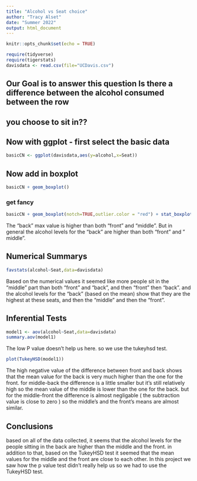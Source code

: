 ```yaml
---
title: "Alcohol vs Seat choice"
author: "Tracy Alset"
date: "Summer 2022"
output: html_document
---
```


```r
knitr::opts_chunk$set(echo = TRUE)
```

```r
require(tidyverse)
require(tigerstats)
davisdata <- read.csv(file="UCDavis.csv")
```
## Our Goal is to answer this question Is there a difference between the alcohol consumed between the row
## you choose to sit in??

## Now with ggplot - first select the basic data

```r
basicCN <- ggplot(davisdata,aes(y=alcohol,x=Seat))
```
## Now add in boxplot



```r
basicCN + geom_boxplot()
```
  
  
### get fancy  

```r
basicCN + geom_boxplot(notch=TRUE,outlier.color = "red") + stat_boxplot(geom ='errorbar') + labs(title="Fancy notch boxplot \n with 2 lines")
```

The "back" max value is higher than both "front" and "middle". But in general the alcohol levels for the "back" are higher than both "front" and " middle".

## Numerical Summarys 

```r
favstats(alcohol~Seat,data=davisdata)
```

Based on the numerical values it seemed like more people sit in the "middle" part than both "front" and "back", and then "front" then "back". and the alcohol levels for the "back" (based on the mean) show that they are the highest at these seats, and then the "middle" and then the "front".

## Inferential Tests

```r
model1 <- aov(alcohol~Seat,data=davisdata)
summary.aov(model1)
```

The low P value doesn't help us here. so we use the tukeyhsd test.

```r
plot(TukeyHSD(model1))
```

The high negative value of the difference between front and back shows that the mean value for the back is very much higher than the one for the front. for middle-back the difference is a little smaller but it's still relatively high so the mean value of the middle is lower than the one for the back. but for the middle-front the difference is almost negligable ( the subtraction value is close to zero ) so the middle's and the front's means are almost similar.


## Conclusions




based on all of the data collected, it seems that the alcohol levels for the people sitting in the back are higher than the middle and the front. in addition to that, based on the TukeyHSD test it seemed that the mean values for the middle and the front are close to each other. In this project we saw how the p value test didn't really help us so we had to use the TukeyHSD test.

